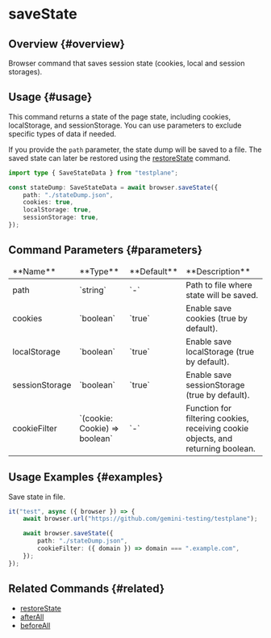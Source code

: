 # saveState

## Overview {#overview}

Browser command that saves session state (cookies, local and session storages).

## Usage {#usage}

This command returns a state of the page state, including cookies, localStorage, and sessionStorage.
You can use parameters to exclude specific types of data if needed.

If you provide the `path` parameter, the state dump will be saved to a file.
The saved state can later be restored using the [restoreState](../restoreState) command.

```typescript
import type { SaveStateData } from "testplane";

const stateDump: SaveStateData = await browser.saveState({
    path: "./stateDump.json",
    cookies: true,
    localStorage: true,
    sessionStorage: true,
});
```

## Command Parameters {#parameters}

<table>
    <thead>
        <tr>
            <td>**Name**</td>
            <td>**Type**</td>
            <td>**Default**</td>
            <td>**Description**</td>
        </tr>
    </thead>
    <tbody>
        <tr>
            <td>path</td>
            <td>`string`</td>
            <td>`-`</td>
            <td>Path to file where state will be saved.</td>
        </tr>
        <tr>
            <td>cookies</td>
            <td>`boolean`</td>
            <td>`true`</td>
            <td>Enable save cookies (true by default).</td>
        </tr>
        <tr>
            <td>localStorage</td>
            <td>`boolean`</td>
            <td>`true`</td>
            <td>Enable save localStorage (true by default).</td>
        </tr>
        <tr>
            <td>sessionStorage</td>
            <td>`boolean`</td>
            <td>`true`</td>
            <td>Enable save sessionStorage (true by default).</td>
        </tr>
        <tr>
            <td>cookieFilter</td>
            <td>`(cookie: Cookie) => boolean`</td>
            <td>`-`</td>
            <td>
                Function for filtering cookies, receiving cookie objects, and returning boolean.
            </td>
        </tr>
    </tbody>
</table>

## Usage Examples {#examples}

Save state in file.

```typescript
it("test", async ({ browser }) => {
    await browser.url("https://github.com/gemini-testing/testplane");

    await browser.saveState({
        path: "./stateDump.json",
        cookieFilter: ({ domain }) => domain === ".example.com",
    });
});
```

## Related Commands {#related}

-   [restoreState](../restoreState)
-   [afterAll](../../../config/after-all)
-   [beforeAll](../../../config/before-all)

